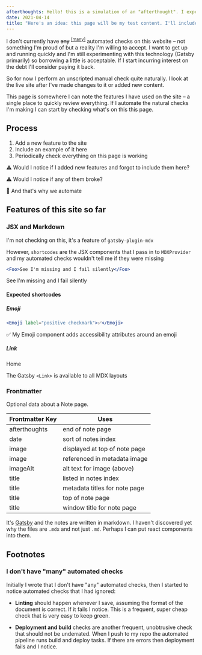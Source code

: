```yaml
---
afterthoughts: Hello! this is a simulation of an "afterthought". I expect it to be included in an aside at the bottom of the page.
date: 2021-04-14
title: "Here's an idea: this page will be my test content. I'll include one of everything in here and use it for a very quick smoke-test"
---
```


I don't currently have ~~any~~ <sup><a href="#many-checks">[many]</a></sup> automated checks on this website – not something I'm proud of but a reality I'm willing to accept. I want to get up and running quickly and I'm still experimenting with this technology (Gatsby primarily) so borrowing a little is acceptable. If I start incurring interest on the debt I'll consider paying it back.

So for now I perform an unscripted manual check quite naturally. I look at the live site after I've made changes to it or added new content.

This page is somewhere I can note the features I have used on the site – a single place to quickly review everything. If I automate the natural checks I'm making I can start by checking what's on this this page.

## Process

1. Add a new feature to the site
1. Include an example of it here
1. Periodically check everything on this page is working

<p>
  <Emoji label="warning sign">⚠️</Emoji> Would I notice if I added new features
  and forgot to include them here?
</p>

<p>
  <Emoji label="warning sign">⚠️</Emoji> Would I notice if any of them broke?
</p>

<p>
  <Emoji label="robot face">🤖</Emoji> And that's why we automate
</p>

## Features of this site so far

### JSX and Markdown

I'm not checking on this, it's a feature of `gatsby-plugin-mdx`

However, `shortcodes` are the JSX components that I pass in to `MDXProvider` and my automated checks wouldn't tell me if they were missing

```jsx
<Foo>See I'm missing and I fail silently</Foo>
```

<p>
  <Foo>See I'm missing and I fail silently</Foo>
</p>

#### Expected shortcodes

##### Emoji

```jsx
<Emoji label="positive checkmark">✅</Emoji>
```

<p>
  <Emoji label="positive checkmark">✅</Emoji> My Emoji component adds
  accessibility attributes around an emoji
</p>

##### Link

<p>
  <Link to="/">Home</Link>
</p>

The Gatsby `<Link>` is available to all MDX layouts

### Frontmatter

Optional data about a <Link to="/notes/">Note</Link> page.

| Frontmatter Key | Uses                          |
| --------------- | ----------------------------- |
| afterthoughts   | end of note page              |
| date            | sort of notes index           |
| image           | displayed at top of note page |
| image           | referenced in metadata image  |
| imageAlt        | alt text for image (above)    |
| title           | listed in notes index         |
| title           | metadata titles for note page |
| title           | top of note page              |
| title           | window title for note page    |

It's [Gatsby](https://www.gatsbyjs.com) and the notes are written in markdown. I haven't discovered yet why the files are `.mdx` and not just `.md`. Perhaps I can put react components into them.

## Footnotes

<a name="many-checks" />

### I don't have "many" automated checks

Initially I wrote that I don't have "any" automated checks, then I started to notice automated checks that I had ignored:

- **Linting** should happen whenever I save, assuming the format of the document is correct. If it fails I notice. This is a frequent, super cheap check that is very easy to keep green.

- **Deployment and build** checks are another frequent, unobtrusive check that should not be underrated. When I push to my repo the automated pipeline runs build and deploy tasks. If there are errors then deployment fails and I notice.
